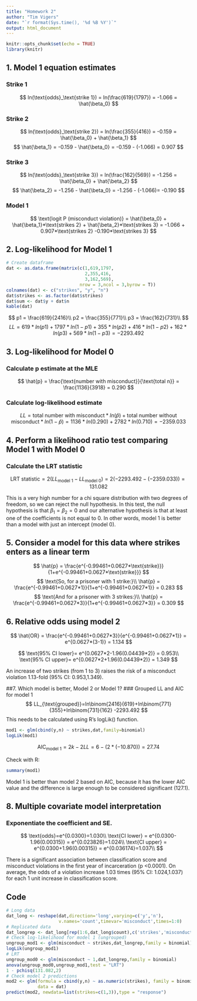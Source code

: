 ```yaml
---
title: "Homework 2"
author: "Tim Vigers"
date: "`r format(Sys.time(), '%d %B %Y')`"
output: html_document
---
```


```r
knitr::opts_chunk$set(echo = TRUE)
library(knitr)
```

## 1. Model 1 equation estimates

### Strike 1
$$
ln(\text{odds}_\text{strike 1}) = ln(\frac{619}{1797}) = -1.066 = \hat{\beta_0}
$$

### Strike 2
$$
ln(\text{odds}_\text{strike 2}) = ln(\frac{355}{416}) = -0.159 = \hat{\beta_0} + \hat{\beta_1}
$$
$$
\hat{\beta_1} = -0.159 - \hat{\beta_0} = -0.159 - (-1.066) = 0.907
$$

### Strike 3
$$
ln(\text{odds}_\text{strike 3}) = ln(\frac{162}{569}) = -1.256 = \hat{\beta_0} + \hat{\beta_2}
$$
$$
\hat{\beta_2} = -1.256 - \hat{\beta_0} = -1.256 - (-1.066)= -0.190
$$

### Model 1
$$
\text{logit P (misconduct violation)} = \hat{\beta_0} + \hat{\beta_1}*\text{strikes 2} + \hat{\beta_2}*\text{strikes 3} = -1.066 + 0.907*\text{strikes 2} -0.190*\text{strikes 3}
$$

## 2. Log-likelihood for Model 1
```r
# Create dataframe
dat <- as.data.frame(matrix(c(1,619,1797,
                              2,355,416,
                              3,162,569),
                            nrow = 3,ncol = 3,byrow = T))
colnames(dat) <- c("strikes", "y", "n")
dat$strikes <- as.factor(dat$strikes)
dat$sum <- dat$y + dat$n
kable(dat)
```

$$
p1 = \frac{619}{2416}\\
p2 = \frac{355}{771}\\
p3 = \frac{162}{731}\\
$$
$$
LL = 619*ln(p1) + 1797*ln(1-p1) + 355*ln(p2) + 416*ln(1-p2) + 162*ln(p3) + 569*ln(1-p3) = -2293.492
$$

## 3. Log-likelihood for Model 0
### Calculate p estimate at the MLE
$$
\hat{p} = \frac{\text{number with misconduct}}{\text{total n}} = \frac{1136}{3918} = 0.290
$$

### Calculate log-likelihood estimate
$$
LL = \text{total number with misconduct}*ln(\hat{p}) + \text{total number without misconduct}*ln(1-\hat{p})=1136*ln(0.290) + 2782*ln(0.710) = -2359.033
$$

## 4. Perform a likelihood ratio test comparing Model 1 with Model 0
### Calculate the LRT statistic
$$
\text{LRT statistic} = 2(LL_{\text{model 1}} - LL_{\text{model 0}})=2(-2293.492-(-2359.033))=131.082
$$

This is a very high number for a chi square distribution with two degrees of freedom, so we can reject the null hypothesis. In this test, the null hypothesis is that $\beta_1 = \beta_2 = 0$ and our alternative hypothesis is that at least one of the coefficients is not equal to 0. In other words, model 1 is better than a model with just an intercept (model 0). 

## 5. Consider a model for this data where strikes enters as a linear term
$$
\hat{p} = \frac{e^{-0.99461+0.0627*\text{strike}}}{1+e^{-0.99461+0.0627*\text{strike}}}
$$
$$
\text{So, for a prisoner with 1 strike:}\\
\hat{p} = \frac{e^{-0.99461+0.0627*1}}{1+e^{-0.99461+0.0627*1}} = 0.283
$$
$$
\text{And for a prisoner with 3 strikes:}\\
\hat{p} = \frac{e^{-0.99461+0.0627*3}}{1+e^{-0.99461+0.0627*3}} = 0.309
$$

## 6. Relative odds using model 2
$$
\hat{OR} = \frac{e^{-0.99461+0.0627*3}}{e^{-0.99461+0.0627*1}} = e^{0.0627*(3-1)} = 1.134
$$

$$
\text{95% CI lower}= e^{0.0627*2-1.96(0.04439*2)} = 0.953\\
\text{95% CI upper}= e^{0.0627*2+1.96(0.04439*2)} = 1.349
$$

An increase of two strikes (from 1 to 3) raises the risk of a misconduct violation 1.13-fold (95% CI: 0.953,1.349). 

##7. Which model is better, Model 2 or Model 1?
### Grouped LL and AIC for model 1
$$
LL_{\text{grouped}}=ln\binom{2416}{619}+ln\binom{771}{355}+ln\binom{731}{162} -2293.492
$$
This needs to be calculated using R's logLik() function.
```r
mod1 <- glm(cbind(y,n) ~ strikes,dat,family=binomial)
logLik(mod1)
```

$$
\text{AIC}_\text{model 1} = 2k - 2 LL = 6 - (2*(-10.870)) = 27.74
$$

Check with R:
```r
summary(mod1)
```

Model 1 is better than model 2 based on AIC, because it has the lower AIC value and the difference is large enough to be considered significant (127.1).

## 8. Multiple covariate model interpretation
### Exponentiate the coefficient and SE. 
$$
\text{odds}=e^{0.0300}=1.030\\
\text{CI lower} = e^{0.0300-1.96(0.00315)} = e^{0.023826}=1.024\\
\text{CI upper} = e^{0.0300+1.96(0.00315)} = e^{0.036174}=1.037\\
$$

There is a significant association between classification score and misconduct violations in the first year of incarceration (p <0.0001). On average, the odds of a violation increase 1.03 times (95% CI: 1.024,1.037) for each 1 unit increase in classification score.

## Code

```r
# Long data
dat_long <- reshape(dat,direction='long',varying=c('y','n'),
                    v.names='count',timevar='misconduct',times=1:0)
# Replicated data
dat_longrep <- dat_long[rep(1:6,dat_long$count),c('strikes','misconduct')]
# Check log-likelihood for model 1 (ungrouped)
ungroup_mod1 <- glm(misconduct ~ strikes,dat_longrep,family = binomial)
logLik(ungroup_mod1)
# LRT 
ungroup_mod0 <- glm(misconduct ~ 1,dat_longrep,family = binomial)
anova(ungroup_mod0,ungroup_mod1,test = "LRT")
1 - pchisq(131.082,2)
# Check model 2 predictions
mod2 <- glm(formula = cbind(y,n) ~ as.numeric(strikes), family = binomial,
            data = dat)
predict(mod2, newdata=list(strikes=c(1,3)),type = "response")
```
